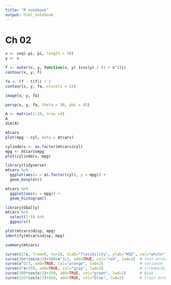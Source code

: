 ```yaml
---
title: "R notebook"
output: html_notebook
---
```


# Ch 02
```r
x <- seq(-pi, pi, length = 50)
y <- x

f <- outer(x, y, function(x, y) {cos(y) / (1 + x^2)})
contour(x, y, f)
```

```r
fa <- (f - t(f)) / 2
contour(x, y, fa, nlevels = 15)
```

```r
image(x, y, fa)
```

```r
persp(x, y, fa, theta = 30, phi = 45)
```

```r
A <- matrix(1:16, nrow =4)
A
dim(A)
```

```r
mtcars
plot(mpg ~ cyl, data = mtcars)
```

```r
cylinders <- as.factor(mtcars$cyl)
mpg <- mtcars$mpg
plot(cylinders, mpg)
```

```r
library(tidyverse)
mtcars %>%
  ggplot(aes(x = as.factor(cyl), y = mpg)) +
  geom_boxplot()
```

```r
mtcars %>%
  ggplot(aes(x = mpg)) +
  geom_histogram()
```


```r
library(GGally)
mtcars %>%
  select(1:3) %>%
  ggpairs()
```

```r
plot(mtcars$disp, mpg)
identify(mtcars$disp, mpg)
```



```r
summary(mtcars)
```

```r
curve(82*x, from=0, to=10, xlab="flexibility", ylab="MSE", col="white")  
curve(300*cos(x/3)+500+x^3/3, add=TRUE, col="red", lwd=2)  # test error
curve(x^3/3, add=TRUE, col="orange", lwd=2)                # variance
curve(0*x+250, add=TRUE, col="gray", lwd=2)                # irreducible error
curve(300*cos(x/3)+350, add=TRUE, col="green", lwd=2)      # bias
curve(225*cos(x/3)+450, add=TRUE, col="blue", lwd=2)       # train error
```